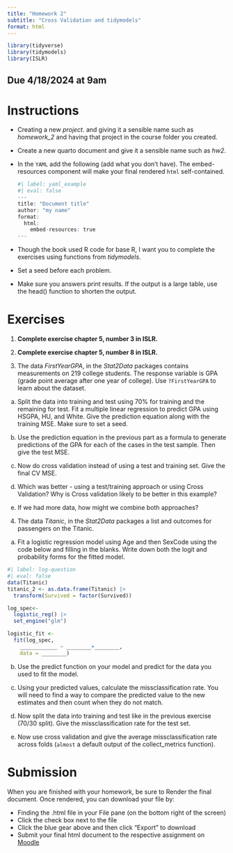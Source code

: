 ```yaml
---
title: "Homework 2"
subtitle: "Cross Validation and tidymodels"
format: html
---
```


```r
library(tidyverse)
library(tidymodels)
library(ISLR)
```

## Due 4/18/2024 at 9am

# Instructions

-   Creating a new *project.* and giving it a sensible name such as *homework_2* and having that project in the course folder you created.

-   Create a new quarto document and give it a sensible name such as *hw2*.

-   In the `YAML` add the following (add what you don't have). The embed-resources component will make your final rendered `html` self-contained.

    ```r
    #| label: yaml_example
    #| eval: false
    ---
    title: "Document title"
    author: "my name"
    format:
      html:
        embed-resources: true
    ---
    ```
    
-   Though the book used R code for base R, I want you to complete the exercises using functions from *tidymodels*.
-   Set a seed before each problem.
-   Make sure you answers print results. If the output is a large table, use the head() function to shorten the output. 

# Exercises
1.  **Complete exercise chapter 5, number 3 in ISLR.**

2.  **Complete exercise chapter 5, number 8 in ISLR.**

3.  The data *FirstYearGPA*, in the *Stat2Data* packages contains measurements on 219 college students. The response variable is GPA (grade point average after one year of college). Use `?FirstYearGPA` to learn about the dataset. 

  a)  Split the data into training and test using 70\% for training and the remaining for test. Fit a multiple linear regression to predict GPA using HSGPA, HU, and White. Give the prediction equation along with the training MSE. Make sure to set a seed. 

  b)  Use the prediction equation in the previous part as a formula to generate predictions of the GPA for each of the cases in the test sample. Then give the test MSE. 

  c)  Now do cross validation instead of using a test and training set. Give the final CV MSE. 

  d)  Which was better - using a test/training approach or using Cross Validation? Why is Cross validation likely to be better in this example? 

  e)    If we had more data, how might we combine both approaches? 

4.    The data *Titanic*, in the *Stat2Data* packages a list and outcomes for passengers on the Titanic.

  a)    Fit a logistic regression model using Age and then SexCode using the code below and filling in the blanks. Write down both the logit and probability forms for the fitted model.

```r
#| label: log-question
#| eval: false
data(Titanic)
titanic_2 <- as.data.frame(Titanic) |>
  transform(Survived = factor(Survived))

log_spec<- 
  logistic_reg() |>
  set_engine("glm")

logistic_fit <-
  fit(log_spec,
    ____________ ~ ________+________,
    data = ________)

```


  b)    Use the predict function on your model and predict for the data you used to fit the model. 
  
  c)    Using your predicted values, calculate the missclassification rate. You will need to find a way to compare the predicted value to the new estimates and then count when they do not match. 
  
  d)    Now split the data into training and test like in the previous exercise (70/30 split). Give the missclassification rate for the test set. 
  
  e)    Now use cross validation and give the average missclassification rate across folds (`almost` a default output of the collect_metrics function). 

# Submission

When you are finished with your homework, be sure to Render the final document. Once rendered, you can download your file by:

-   Finding the .html file in your File pane (on the bottom right of the screen)
-   Click the check box next to the file
-   Click the blue gear above and then click "Export" to download
-   Submit your final html document to the respective assignment on [Moodle](%7B%7B%3C%20var%20course.moodle%20%3E%7D%7D)
